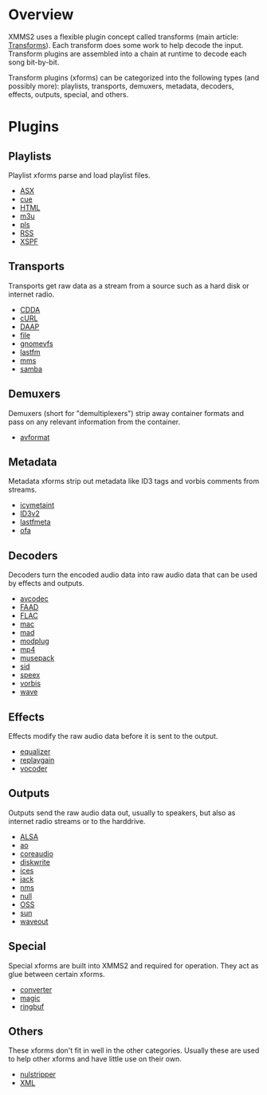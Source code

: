 = Overview =
XMMS2 uses a flexible plugin concept called transforms (main article: [[Transforms]]). Each transform does some work to help decode the input. Transform plugins are assembled into a chain at runtime to decode each song bit-by-bit.

Transform plugins (xforms) can be categorized into the following types (and possibly more): playlists, transports, demuxers, metadata, decoders, effects, outputs, special, and others.

= Plugins =
== Playlists ==
Playlist xforms parse and load playlist files.

* [[Component:ASX|ASX]]
* [[Component:cue|cue]]
* [[Component:HTML|HTML]]
* [[Component:m3u|m3u]]
* [[Component:pls|pls]]
* [[Component:RSS|RSS]]
* [[Component:XSPF|XSPF]]

== Transports ==
Transports get raw data as a stream from a source such as a hard disk or internet radio.

* [[Component:CDDA|CDDA]]
* [[Component:cURL|cURL]]
* [[Component:DAAP|DAAP]]
* [[Component:file|file]]
* [[Component:gnomevfs|gnomevfs]]
* [[Component:lastfm|lastfm]]
* [[Component:mms|mms]]
* [[Component:samba|samba]]

== Demuxers ==
Demuxers (short for "demultiplexers") strip away container formats and pass on any relevant information from the container.

* [[Component:avformat|avformat]]

== Metadata ==
Metadata xforms strip out metadata like ID3 tags and vorbis comments from streams.

* [[Component:icymetaint|icymetaint]]
* [[Component:ID3v2|ID3v2]]
* [[Component:lastfmeta|lastfmeta]]
* [[Component:ofa|ofa]]

== Decoders ==
Decoders turn the encoded audio data into raw audio data that can be used by effects and outputs.

* [[Component:avcodec|avcodec]]
* [[Component:FAAD|FAAD]]
* [[Component:FLAC|FLAC]]
* [[Component:mac|mac]]
* [[Component:mad|mad]]
* [[Component:modplug|modplug]]
* [[Component:mp4|mp4]]
* [[Component:musepack|musepack]]
* [[Component:sid|sid]]
* [[Component:speex|speex]]
* [[Component:vorbis|vorbis]]
* [[Component:wave|wave]]

== Effects ==
Effects modify the raw audio data before it is sent to the output.

* [[Component:equalizer|equalizer]]
* [[Component:replaygain|replaygain]]
* [[Component:vocoder|vocoder]]

== Outputs ==
Outputs send the raw audio data out, usually to speakers, but also as internet radio streams or to the harddrive.

* [[Component:ALSA|ALSA]]
* [[Component:ao|ao]]
* [[Component:coreaudio|coreaudio]]
* [[Component:diskwrite|diskwrite]]
* [[Component:ices|ices]]
* [[Component:jack|jack]]
* [[Component:nms|nms]]
* [[Component:null|null]]
* [[Component:OSS|OSS]]
* [[Component:sun|sun]]
* [[Component:waveout|waveout]]

== Special ==
Special xforms are built into XMMS2 and required for operation. They act as glue between certain xforms.

* [[Component:converter|converter]]
* [[Component:magic|magic]]
* [[Component:ringbuf|ringbuf]]

== Others ==
These xforms don't fit in well in the other categories. Usually these are used to help other xforms and have little use on their own.

* [[Component:nulstripper|nulstripper]]
* [[Component:XML|XML]]